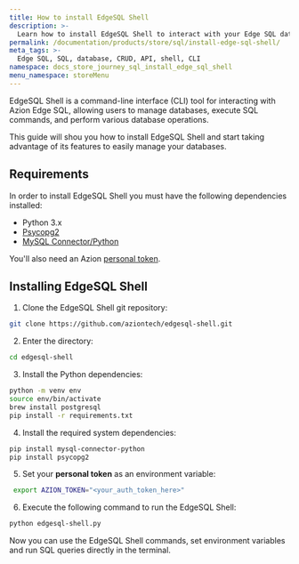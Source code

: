 ```yaml
---
title: How to install EdgeSQL Shell
description: >-
  Learn how to install EdgeSQL Shell to interact with your Edge SQL database.
permalink: /documentation/products/store/sql/install-edge-sql-shell/
meta_tags: >-
  Edge SQL, SQL, database, CRUD, API, shell, CLI
namespace: docs_store_journey_sql_install_edge_sql_shell
menu_namespace: storeMenu
---
```



EdgeSQL Shell is a command-line interface (CLI) tool for interacting with Azion Edge SQL, allowing users to manage databases, execute SQL commands, and perform various database operations.

This guide will shou you how to install EdgeSQL Shell and start taking advantage of its features to easily manage your databases.

## Requirements

In order to install EdgeSQL Shell you must have the following dependencies installed:

-  Python 3.x
-  [Psycopg2](https://pypi.org/project/psycopg2/)
-  [MySQL Connector/Python](https://pypi.org/project/mysql-connector-python/)

You'll also need an Azion [personal token](/en/documentation/products/guides/personal-tokens/).

## Installing EdgeSQL Shell

1. Clone the EdgeSQL Shell git repository:

```sh
git clone https://github.com/aziontech/edgesql-shell.git
```

2. Enter the directory:

```sh
cd edgesql-shell
```

3. Install the Python dependencies:

```sh
python -m venv env
source env/bin/activate
brew install postgresql
pip install -r requirements.txt
```

4. Install the required system dependencies:

```sh
pip install mysql-connector-python
pip install psycopg2
```

5. Set your **personal token** as an environment variable:

```sh
 export AZION_TOKEN="<your_auth_token_here>"
```

6. Execute the following command to run the EdgeSQL Shell:

```sh
python edgesql-shell.py
```

Now you can use the EdgeSQL Shell commands, set environment variables and run SQL queries directly in the terminal.

<LinkButton link="/en/documentation/products/store/sql/edge-sql-shell-commands/" label="Go to EdgeSQL Shell commands reference" severity="secondary" />
